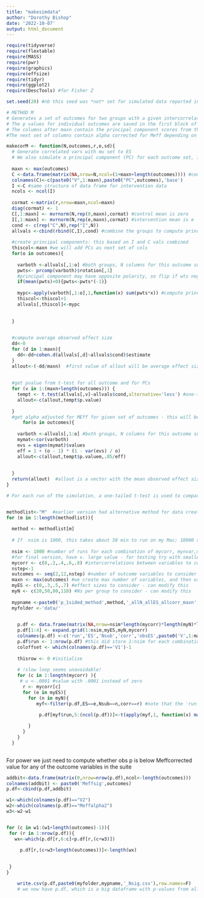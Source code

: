 ```yaml
---
title: "makesimdata"
author: "Dorothy Bishop"
date: '2022-10-07'
output: html_document
---
```

```r
require(tidyverse)
require(flextable)
require(MASS)
require(pwr)
require(graphics)
require(effsize)
require(tidyr)
require(ggplot2)
require(DescTools) #for Fisher Z

set.seed(20) #nb this seed was *not* set for simulated data reported in the ms
```


```r
# METHOD M
# Generates a set of outcomes for two groups with a given intercorrelation between N outcomes and given effect size
# The p values for individual outcomes are saved in the first block of variables. 
# The columns after maxn contain the principal component scores from the different levels of N outcomes for each subject, e.g. PCA2, PCA4, and PCA6, if we are considering outcome sets of 2, 4 or 6 variables. 
#The next set of columns contain alpha corrected for Meff depending on how many outcomes included.

makecorM <- function(N,outcomes,r,e,sd){ 
  # Generate correlated vars with mu set to ES 
  # We also simulate a principal component (PC) for each outcome set, i.e. a PCA based just on variables 1-2, and another based on variables 1-4, and another on variables 1-6. 
  
  maxn <- max(outcomes)
  C <-data.frame(matrix(NA,nrow=N,ncol=(1+maxn+length(outcomes)))) #control data
  colnames(C)<-c(paste0("V",1:maxn),paste0("PC",outcomes),'base')
  I <-C #same structure of data frame for intervention data
  ncols <- ncol(I)
  
  cormat <-matrix(r,nrow=maxn,ncol=maxn)
  diag(cormat) <- 1
  C[,1:maxn] <- mvrnorm(N,rep(0,maxn),cormat) #control mean is zero
  I[,1:maxn] <- mvrnorm(N,rep(e,maxn),cormat) #intervention mean is e
  cond <- c(rep("C",N),rep("I",N))
  allvals <-cbind(rbind(C,I),cond) #combine the groups to compute principal components
  
  #create principal components: this based on I and C vals combined
  thiscol<-maxn #we will add PCs as next set of cols
  for(o in outcomes){
    
    varboth <-allvals[,1:o] #both groups, N columns for this outcome suite
    pwts<- prcomp(varboth)$rotation[,1]
    #principal component may have opposite polarity, so flip if wts negative
    if(mean(pwts)<0){pwts<-pwts*(-1)}
    
    mypc<-apply(varboth[,1:o],1,function(x) sum(pwts*x)) #compute principal component score for each row of data
    thiscol<-thiscol+1
    allvals[,thiscol]<-mypc
    
    
  }

  
  #compute average observed effect size
  dd<-0
  for (d in 1:maxn){
    dd<-dd+cohen.d(allvals[,d]~allvals$cond)$estimate
  }
  allout<-(-dd/maxn)  #first value of allout will be average effect size from all 12 simulated outcomes in this condition
  
  
  #get pvalue from t-test for all outcome and for PCs
  for (v in 1:(maxn+length(outcomes))) {
    tempt <- t.test(allvals[,v]~allvals$cond,alternative='less') #one-tailed t-test ; predict C<I
    allout<-c(allout,tempt$p.value)
    
  }
  #get alpha adjusted for MEff for given set of outcomes - this will be based on observed correlation matrix
      for(o in outcomes){
    
    varboth <-allvals[,1:o] #both groups, N columns for this outcome suite
    mymat<-cor(varboth)
    evs = eigen(mymat)$values
    eff = 1 + (o - 1) * (1 - var(evs) / o)
    allout<-c(allout,tempt$p.valuem,.05/eff)
    
    
  }
  return(allout)  #allout is a vector with the mean observed effect size, and then the p-values for one-tailed t-tests for each of the 12 variables, and for the 12 principal components, and the Meff alpha for this correlation matrix
}

```


```r
# For each run of the simulation, a one-tailed t-test is used to compare groups I and C; we can use a one-tailed test as we assume the intervention group (I) will obtain a higher score than the control group (C).  This generates a huge data frame of p-values, one per run, covering all values of effect size, correlation and sample size. P-values are given for individual variables, and for the principal components. 


methodlist<-"M"  #earlier version had alternative method for data creation; this now obsolete
for (m in 1:length(methodlist)){
  
  method <- methodlist[m] 
  
  # If  nsim is 1000, this takes about 50 min to run on my Mac; 10000 simulations is an overnight run
  
  nsim <- 1000 #number of runs for each combination of mycorr, mynvar,myES and myN.
  #for final version, have v. large value - for testing try with smaller nsims
  mycorr <- c(0,.2,.4,.6,.8) #intercorrelations between variables to consider - can modify this
  nstep<-1
  outcomes <- seq(2,12,nstep) #number of outcome variables to consider - can modify this, but must start with 2
  maxn <- max(outcomes) #we create max number of variables, and then use subsets of this to examine smaller Ns
  myES <- c(0,.3,.5,.7) #effect sizes to consider - can modify this
  myN <- c(20,50,80,110) #Ns per group to consider - can modify this
  
  mypname <-paste0('p_1sided_method',method,'_allN_allES_allcorr_maxn',maxn,'_nsim',nsim,'_nstep',nstep) #filename to save csv file with simulated p-values (saves time when many runs used)
  myfolder <-'data/'

   
    p.df <- data.frame(matrix(NA,nrow=nsim*length(mycorr)*length(myN)*length(myES),ncol=maxn+5+length(outcomes)+length(outcomes)))
    p.df[1:4] <- expand.grid(1:nsim,myES,myN,mycorr)
    colnames(p.df) <-c('run','ES','Nsub','corr','obsES',paste0('V',1:maxn),paste0('PC',outcomes) ,paste0('Meffalpha',outcomes)) 
    p.df$run <- 1:nrow(p.df) #this did store 1:nsim for each combination of conditions - here we overwrite this to give a unique rownumber - this is just to make it easy to select subsets of the data
    coloffset <- which(colnames(p.df)=='V1')-1
    
    thisrow <- 0 #initialise
    
    # !slow loop seems unavoidable!
    for (c in 1:length(mycorr) ){
     # u <-.0001 #value with .0001 instead of zero
      r <- mycorr[c]
      for (e in myES){
        for (n in myN){
           myf<-filter(p.df,ES==e,Nsub==n,corr==r) #note that the 'run' column of myf stores rows corresponding to this subset in larger p.df dataframe.

            p.df[myf$run,5:(ncol(p.df))]<-t(apply(myf,1, function(x) makecorM(n,outcomes,r,e,1)) )
       
        }
      }
    }
  }
  
```

For power we just need to compute whether obs p is below Meffcorrected value for any of the outcome variables in the suite

```r
addbit<-data.frame(matrix(0,nrow=nrow(p.df),ncol<-length(outcomes)))
colnames(addbit) <- paste0('Meffsig',outcomes)
p.df<-cbind(p.df,addbit)

w1<-which(colnames(p.df)=="V2")
w2<-which(colnames(p.df)=="Meffalpha2")
w3<-w2-w1


for (c in w1:(w1+length(outcomes)-1)){
 for (r in 1:nrow(p.df)){
   wx<-which(p.df[r,6:c]<p.df[r,(c+w3)])

     p.df[r,(c+w3+length(outcomes))]<-length(wx)
    
   
 }
}

    write.csv(p.df,paste0(myfolder,mypname,'_Nsig.csv'),row.names=F)
    # we now have p.df, which is a big dataframe with p-values from all the simulations, for max N variables at all corrs, effect sizes and sample sizes. It also has computed alpha for Meff and a count of how many obs p are less than the Meff alpha
    

```

